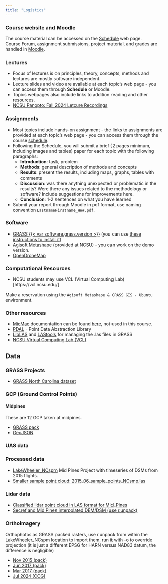 ```yaml
---
title: "Logistics"
---
```


### Course website and Moodle

The course material can be accessed on the [Schedule](schedule.qmd) web page.  
Course Forum, assignment submissions, project material, and grades are handled in [Moodle]({{< var course_params.moodle_link >}}).

### Lectures

- Focus of lectures is on principles, theory, concepts, methods and lectures are mostly software independent.
- Lecture slides and video are available at each topic's web page - you can access them through **Schedule** or Moodle.
- Topics webpages also include links to addition reading and other resources.
- [NCSU Panopto: Fall 2024 Letcure Recordings]({{< var course_params.panopto_link >}})

### Assignments

- Most topics include hands-on assignment - the links to assignments are provided at each topic's web page - you can access them through the course [schedule](schedule.qmd).
- Following the Schedule, you will submit a brief (2 pages minimum, including images and tables) paper for each topic with the following paragraphs:
  - **Introduction**: task, problem
  - **Methods**: general description of methods and concepts
  - **Results**: present the results, including maps, graphs, tables with comments
  - **Discussion**: was there anything unexpected or problematic in the results? Were there any issues related to the methodology or software? Include suggestions for improvements here.
  - **Conclusion**: 1-2 sentences on what you have learned
- Submit your report through Moodle in pdf format, use naming convention `LastnameFirstname_HW#.pdf`.

### Software

- [GRASS {{< var software.grass.version >}}]({{< var software.grass.website >}}) (you can use [these instructions to install it](https://ncsu-geoforall-lab.github.io/geospatial-modeling-course/logistics.html#software))
- [Agisoft Metashape]({{< var software.agisoft.website >}}) (provided at NCSU) - you can work on the demo version.
- [OpenDroneMap](http://opendronemap.org/)

### Computational Resources

- NCSU students may use VCL (Virtual Computing Lab)[https://vcl.ncsu.edu/]

Make a reservation using the `Agisoft Metashape & GRASS GIS - Ubuntu` environment.

### Other resources

- [MicMac](https://github.com/micmacIGN/micmac) documentation can be found [here](https://github.com/micmacIGN/Documentation/blob/master/DocMicMac.pdf), not used in this course.
- [PDAL](https://pdal.io/en/stable/) - Point Data Abstraction Library
- [LibLAS](https://liblas.org/) and [LAStools](https://lastools.github.io/) for managing the .las files in GRASS
- [NCSU Virtual Computing Lab (VCL)](https://vcl.ncsu.edu/scheduling/)

## Data

### GRASS Projects

- [GRASS North Carolina dataset](https://grass.osgeo.org/sampledata/north_carolina/nc_spm_08_grass7.zip)

### GCP (Ground Control Points)

#### Midpines

These are 12 GCP taken at midpines.

- [GRASS pack]({{< var data.gcp_12_decimal_pack_url >}})
- [GeoJSON]({{< var data.gcp_12_degrees_url >}})


### UAS data



<!-- - Boundaries of all COAs obtained by NGAT in North Carolina ([google maps](https://www.google.com/maps/d/edit?mid=zi8EsFDQAyqo.kr7lL7Germeo), [shp](https://drive.google.com/open?id=0B1AfQGDB8tPXa3lLYmg5VU9FdEU))
- Study site (Lake Wheeler): COA boundaries ([shp](https://drive.google.com/open?id=0B1AfQGDB8tPXa3lLYmg5VU9FdEU), [kml](https://drive.google.com/open?id=0B1AfQGDB8tPXOFdwR3VoTUloX0k)), GCP coordinates ([GRASS pack]({{< var data.gcp_12_decimal_pack_url >}}), [GeoJSON]({{< var data.gcp_12_degrees_url >}})), also included in the GRASS location (see processed data) -->
<!-- - Survey data: [down-sampled pictures]({{< var data.downsized_samples_url >}}) and [log](https://drive.google.com/open?id=0B1AfQGDB8tPXTWdfdGJWZ0pkOWc) from the flight 06/20/2015, [sample pictures and log](https://drive.google.com/open?id=0B1AfQGDB8tPXYlVyM2x5YTNqTjg) from the flight 09/22/2016, [all pictures and log (full flight)](https://drive.google.com/drive/folders/0B1AfQGDB8tPXOXBRSHlJUmZZQmM?resourcekey=0-CSu2NTf4BxeHPfF7Q0ljww&usp) from the flight 09/22/2016 -->

### Processed data
- [LakeWheeler_NCspm]({{< var data.lake_wheeler_url >}}) Mid Pines Project  with timeseries of DSMs from 2015 flights.
- [Smaller sample point cloud: 2015_06_sample_points_NCsmp.las]({{< var data.mid_pines_2015_las_url >}})
  <!-- - [Mid Pines point clouds](https://drive.google.com/open?id=0B1AfQGDB8tPXUlc5N2pNQlR1T0E) (limited extent) -->
  <!-- - Optional (very large files: 1GB+)
    - [Mid Pines point clouds from 2015 flights in las, obj and txt formats](https://drive.google.com/open?id=0B1AfQGDB8tPXfk1IZlhLZ2FhNksyQ1VfX1o3YVFpZ19MOVRTWE9PNnpySXNtRTdJN2pFNlU)
    - [Point clouds for the gully area at Midpines](https://drive.google.com/open?id=0B1AfQGDB8tPXSDdSZGpJSktXM3c) (high density, from 2015 flights) -->

### Lidar data

- [Classified lidar point cloud in LAS format for Mid_Pines]({{< data.mid_pines_lidar_url >}})
- [Secref and Mid Pines interpolated DEM/DSM (use r.unpack)]({{< data.secref_mid_pines_spm_elev >}})

### Orthoimagery

Orthophotos as GRASS packed rasters, use r.unpack from within the LakeWheeler_NCspm location to import them, run it with -o to override projection (it is just a different EPSG for HARN versus NAD83 datum, the difference is negligible)

- [Nov 2015 (pack)]({{< data.lake_wheeler_flight_Nov_2015_orthos >}})
- [Jun 2017 (pack)]({{< data.lake_wheeler_flight_Jun_2017_orthos >}})
- [Mar 2017 (pack)]({{< data.lake_wheeler_flight_Mar_2017_orthos >}})
- [Jul 2024 (COG)]({{< data.lake_wheeler_flight_July_17_2024_orthophoto >}})
